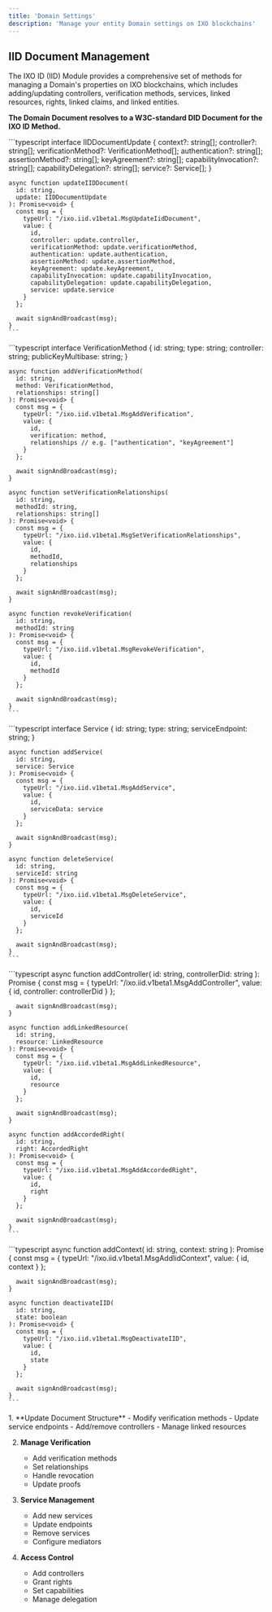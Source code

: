 ```yaml
---
title: 'Domain Settings'
description: 'Manage your entity Domain settings on IXO blockchains'
---
```

## IID Document Management

<Tip>
  The IXO ID (IID) Module provides a comprehensive set of methods for managing a Domain's properties on IXO blockchains, which includes adding/updating controllers, verification methods, services, linked resources, rights, linked claims, and linked entities. 
  
  **The Domain Document resolves to a W3C-standard DID Document for the IXO ID Method.**
</Tip>

<AccordionGroup>
  <Accordion title="Document Updates" icon="pen-to-square">
    ```typescript
    interface IIDDocumentUpdate {
      context?: string[];
      controller?: string[];
      verificationMethod?: VerificationMethod[];
      authentication?: string[];
      assertionMethod?: string[];
      keyAgreement?: string[];
      capabilityInvocation?: string[];
      capabilityDelegation?: string[];
      service?: Service[];
    }

    async function updateIIDDocument(
      id: string,
      update: IIDDocumentUpdate
    ): Promise<void> {
      const msg = {
        typeUrl: "/ixo.iid.v1beta1.MsgUpdateIidDocument",
        value: {
          id,
          controller: update.controller,
          verificationMethod: update.verificationMethod,
          authentication: update.authentication,
          assertionMethod: update.assertionMethod,
          keyAgreement: update.keyAgreement,
          capabilityInvocation: update.capabilityInvocation,
          capabilityDelegation: update.capabilityDelegation,
          service: update.service
        }
      };
      
      await signAndBroadcast(msg);
    }
    ```
  </Accordion>

  <Accordion title="Verification Methods" icon="key">
    ```typescript
    interface VerificationMethod {
      id: string;
      type: string;
      controller: string;
      publicKeyMultibase: string;
    }

    async function addVerificationMethod(
      id: string,
      method: VerificationMethod,
      relationships: string[]
    ): Promise<void> {
      const msg = {
        typeUrl: "/ixo.iid.v1beta1.MsgAddVerification",
        value: {
          id,
          verification: method,
          relationships // e.g. ["authentication", "keyAgreement"]
        }
      };
      
      await signAndBroadcast(msg);
    }

    async function setVerificationRelationships(
      id: string,
      methodId: string,
      relationships: string[]
    ): Promise<void> {
      const msg = {
        typeUrl: "/ixo.iid.v1beta1.MsgSetVerificationRelationships",
        value: {
          id,
          methodId,
          relationships
        }
      };
      
      await signAndBroadcast(msg);
    }

    async function revokeVerification(
      id: string,
      methodId: string
    ): Promise<void> {
      const msg = {
        typeUrl: "/ixo.iid.v1beta1.MsgRevokeVerification",
        value: {
          id,
          methodId
        }
      };
      
      await signAndBroadcast(msg);
    }
    ```
  </Accordion>

  <Accordion title="Services" icon="gears">
    ```typescript
    interface Service {
      id: string;
      type: string;
      serviceEndpoint: string;
    }

    async function addService(
      id: string,
      service: Service
    ): Promise<void> {
      const msg = {
        typeUrl: "/ixo.iid.v1beta1.MsgAddService",
        value: {
          id,
          serviceData: service
        }
      };
      
      await signAndBroadcast(msg);
    }

    async function deleteService(
      id: string,
      serviceId: string
    ): Promise<void> {
      const msg = {
        typeUrl: "/ixo.iid.v1beta1.MsgDeleteService",
        value: {
          id,
          serviceId
        }
      };
      
      await signAndBroadcast(msg);
    }
    ```
  </Accordion>

  <Accordion title="Controllers & Resources" icon="sitemap">
    ```typescript
    async function addController(
      id: string,
      controllerDid: string
    ): Promise<void> {
      const msg = {
        typeUrl: "/ixo.iid.v1beta1.MsgAddController",
        value: {
          id,
          controller: controllerDid
        }
      };
      
      await signAndBroadcast(msg);
    }

    async function addLinkedResource(
      id: string,
      resource: LinkedResource
    ): Promise<void> {
      const msg = {
        typeUrl: "/ixo.iid.v1beta1.MsgAddLinkedResource",
        value: {
          id,
          resource
        }
      };
      
      await signAndBroadcast(msg);
    }

    async function addAccordedRight(
      id: string,
      right: AccordedRight
    ): Promise<void> {
      const msg = {
        typeUrl: "/ixo.iid.v1beta1.MsgAddAccordedRight",
        value: {
          id,
          right
        }
      };
      
      await signAndBroadcast(msg);
    }
    ```
  </Accordion>

  <Accordion title="Context & Deactivation" icon="power-off">
    ```typescript
    async function addContext(
      id: string,
      context: string
    ): Promise<void> {
      const msg = {
        typeUrl: "/ixo.iid.v1beta1.MsgAddIidContext",
        value: {
          id,
          context
        }
      };
      
      await signAndBroadcast(msg);
    }

    async function deactivateIID(
      id: string,
      state: boolean
    ): Promise<void> {
      const msg = {
        typeUrl: "/ixo.iid.v1beta1.MsgDeactivateIID",
        value: {
          id,
          state
        }
      };
      
      await signAndBroadcast(msg);
    }
    ```
  </Accordion>
</AccordionGroup>

<Steps>
  1. **Update Document Structure**
     - Modify verification methods
     - Update service endpoints
     - Add/remove controllers
     - Manage linked resources

  2. **Manage Verification**
     - Add verification methods
     - Set relationships
     - Handle revocation
     - Update proofs

  3. **Service Management**
     - Add new services
     - Update endpoints
     - Remove services
     - Configure mediators

  4. **Access Control**
     - Add controllers
     - Grant rights
     - Set capabilities
     - Manage delegation
</Steps>